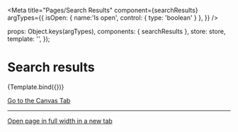 

<Meta
  title="Pages/Search Results"
  component={searchResults}
  argTypes={{
    isOpen: { name:'Is open', control: { type: 'boolean' } },
  }}
/>

  props: Object.keys(argTypes),
  components: { searchResults },
  store: store,
  template: '<searchResults />',
});

# Search results

<Canvas>
  <Story
    name="Example"
    args={{
      isOpen: false,
    }}
  >
    {Template.bind({})}
  </Story>
</Canvas>

<a href="?path=/story/pages-search-results--example">Go to the Canvas Tab</a>

---

<a href="?id=pages-search-results--example" target="_blank">Open page in full width in a new tab</a>

